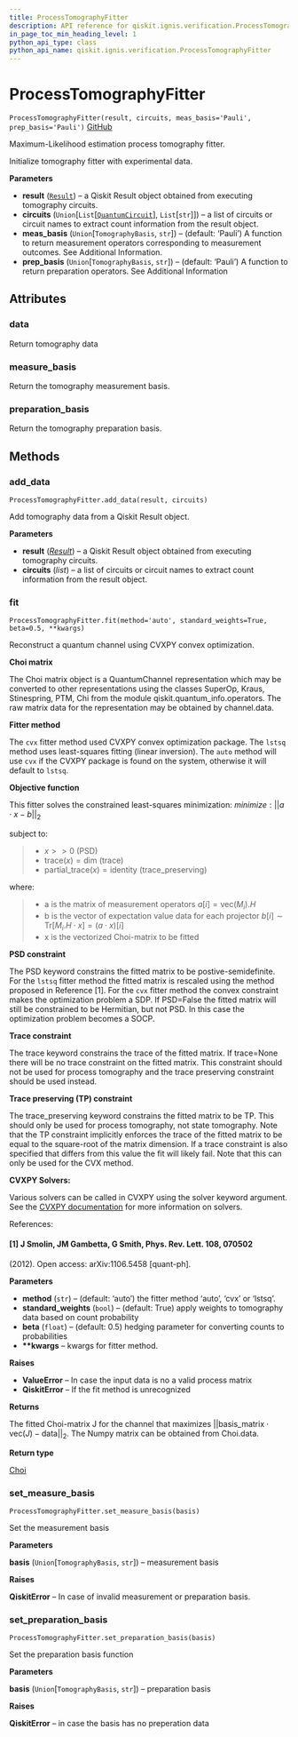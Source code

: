 ```yaml
---
title: ProcessTomographyFitter
description: API reference for qiskit.ignis.verification.ProcessTomographyFitter
in_page_toc_min_heading_level: 1
python_api_type: class
python_api_name: qiskit.ignis.verification.ProcessTomographyFitter
---
```


# ProcessTomographyFitter

<span id="qiskit.ignis.verification.ProcessTomographyFitter" />

`ProcessTomographyFitter(result, circuits, meas_basis='Pauli', prep_basis='Pauli')` [GitHub](https://github.com/qiskit-community/qiskit-ignis/tree/stable/0.3/qiskit/ignis/verification/tomography/fitters/process_fitter.py "view source code")

Maximum-Likelihood estimation process tomography fitter.

Initialize tomography fitter with experimental data.

**Parameters**

*   **result** ([`Result`](qiskit.result.Result "qiskit.result.result.Result")) – a Qiskit Result object obtained from executing tomography circuits.
*   **circuits** (`Union`\[`List`\[[`QuantumCircuit`](qiskit.circuit.QuantumCircuit "qiskit.circuit.quantumcircuit.QuantumCircuit")], `List`\[`str`]]) – a list of circuits or circuit names to extract count information from the result object.
*   **meas\_basis** (`Union`\[`TomographyBasis`, `str`]) – (default: ‘Pauli’) A function to return measurement operators corresponding to measurement outcomes. See Additional Information.
*   **prep\_basis** (`Union`\[`TomographyBasis`, `str`]) – (default: ‘Pauli’) A function to return preparation operators. See Additional Information

## Attributes

### data

Return tomography data

### measure\_basis

Return the tomography measurement basis.

### preparation\_basis

Return the tomography preparation basis.

## Methods

### add\_data

<span id="qiskit.ignis.verification.ProcessTomographyFitter.add_data" />

`ProcessTomographyFitter.add_data(result, circuits)`

Add tomography data from a Qiskit Result object.

**Parameters**

*   **result** ([*Result*](qiskit.result.Result "qiskit.result.Result")) – a Qiskit Result object obtained from executing tomography circuits.
*   **circuits** (*list*) – a list of circuits or circuit names to extract count information from the result object.

### fit

<span id="qiskit.ignis.verification.ProcessTomographyFitter.fit" />

`ProcessTomographyFitter.fit(method='auto', standard_weights=True, beta=0.5, **kwargs)`

Reconstruct a quantum channel using CVXPY convex optimization.

**Choi matrix**

The Choi matrix object is a QuantumChannel representation which may be converted to other representations using the classes SuperOp, Kraus, Stinespring, PTM, Chi from the module qiskit.quantum\_info.operators. The raw matrix data for the representation may be obtained by channel.data.

**Fitter method**

The `cvx` fitter method used CVXPY convex optimization package. The `lstsq` method uses least-squares fitting (linear inversion). The `auto` method will use `cvx` if the CVXPY package is found on the system, otherwise it will default to `lstsq`.

**Objective function**

This fitter solves the constrained least-squares minimization: $minimize: ||a \cdot x - b ||_2$

subject to:

> *   $x >> 0$ (PSD)
> *   $\text{trace}(x) = \text{dim}$ (trace)
> *   $\text{partial_trace}(x) = \text{identity}$ (trace\_preserving)

where:

> *   a is the matrix of measurement operators $a[i] = \text{vec}(M_i).H$
> *   b is the vector of expectation value data for each projector $b[i] \sim \text{Tr}[M_i.H \cdot x] = (a \cdot x)[i]$
> *   x is the vectorized Choi-matrix to be fitted

**PSD constraint**

The PSD keyword constrains the fitted matrix to be postive-semidefinite. For the `lstsq` fitter method the fitted matrix is rescaled using the method proposed in Reference \[1]. For the `cvx` fitter method the convex constraint makes the optimization problem a SDP. If PSD=False the fitted matrix will still be constrained to be Hermitian, but not PSD. In this case the optimization problem becomes a SOCP.

**Trace constraint**

The trace keyword constrains the trace of the fitted matrix. If trace=None there will be no trace constraint on the fitted matrix. This constraint should not be used for process tomography and the trace preserving constraint should be used instead.

**Trace preserving (TP) constraint**

The trace\_preserving keyword constrains the fitted matrix to be TP. This should only be used for process tomography, not state tomography. Note that the TP constraint implicitly enforces the trace of the fitted matrix to be equal to the square-root of the matrix dimension. If a trace constraint is also specified that differs from this value the fit will likely fail. Note that this can only be used for the CVX method.

**CVXPY Solvers:**

Various solvers can be called in CVXPY using the solver keyword argument. See the [CVXPY documentation](https://www.cvxpy.org/tutorial/advanced/index.html#solve-method-options) for more information on solvers.

References:

#### \[1] J Smolin, JM Gambetta, G Smith, Phys. Rev. Lett. 108, 070502

(2012). Open access: arXiv:1106.5458 \[quant-ph].

**Parameters**

*   **method** (`str`) – (default: ‘auto’) the fitter method ‘auto’, ‘cvx’ or ‘lstsq’.
*   **standard\_weights** (`bool`) – (default: True) apply weights to tomography data based on count probability
*   **beta** (`float`) – (default: 0.5) hedging parameter for converting counts to probabilities
*   **\*\*kwargs** – kwargs for fitter method.

**Raises**

*   **ValueError** – In case the input data is no a valid process matrix
*   **QiskitError** – If the fit method is unrecognized

**Returns**

The fitted Choi-matrix J for the channel that maximizes $||\text{basis_matrix} \cdot \text{vec}(J) - \text{data}||_2$. The Numpy matrix can be obtained from Choi.data.

**Return type**

[Choi](qiskit.quantum_info.Choi "qiskit.quantum_info.Choi")

### set\_measure\_basis

<span id="qiskit.ignis.verification.ProcessTomographyFitter.set_measure_basis" />

`ProcessTomographyFitter.set_measure_basis(basis)`

Set the measurement basis

**Parameters**

**basis** (`Union`\[`TomographyBasis`, `str`]) – measurement basis

**Raises**

**QiskitError** – In case of invalid measurement or preparation basis.

### set\_preparation\_basis

<span id="qiskit.ignis.verification.ProcessTomographyFitter.set_preparation_basis" />

`ProcessTomographyFitter.set_preparation_basis(basis)`

Set the preparation basis function

**Parameters**

**basis** (`Union`\[`TomographyBasis`, `str`]) – preparation basis

**Raises**

**QiskitError** – in case the basis has no preperation data

